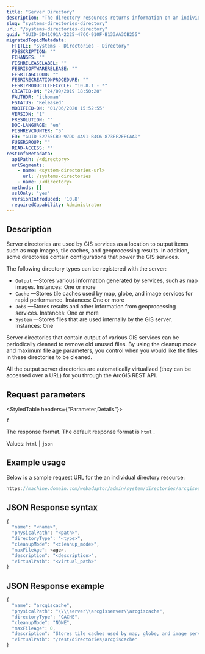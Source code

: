 ```yaml
---
title: "Server Directory"
description: "The directory resources returns information on an individual server directory."
slug: "systems-directories-directory"
url: "/systems-directories-directory"
guid: "GUID-5D41C91A-2225-47CC-910F-B133AA3CB255"
migratedTopicMetadata:
  FTITLE: "Systems - Directories - Directory"
  FDESCRIPTION: ""
  FCHANGES: ""
  FISHRELEASELABEL: ""
  FESRISOFTWARERELEASE: ""
  FESRITAGCLOUD: ""
  FESRIRECREATIONPROCEDURE: ""
  FESRIPRODUCTLIFECYCLE: "10.8.1 - *"
  CREATED-ON: "24/09/2019 18:50:20"
  FAUTHOR: "ithoman"
  FSTATUS: "Released"
  MODIFIED-ON: "01/06/2020 15:52:55"
  VERSION: "1"
  FRESOLUTION: ""
  DOC-LANGUAGE: "en"
  FISHREVCOUNTER: "5"
  ED: "GUID-52755CB9-97DD-4A91-B4C6-873EF2FECAAD"
  FUSERGROUP: ""
  READ-ACCESS: ""
restInfoMetadata:
  apiPath: /<directory>
  urlSegments:
    - name: <system-directories-url>
      url: /systems-directories
    - name: /<directory>
  methods: []
  sslOnly: 'yes'
  versionIntroduced: '10.8'
  requiredCapability: Administrator
---
```


## Description

Server directories are used by GIS services as a location to output items such as map images, tile caches, and geoprocessing results. In addition, some directories contain configurations that power the GIS services. 

The following directory types can be registered with the server:

-   `Output` —Stores various information generated by services, such as map images. Instances: One or more
-   `Cache` —Stores tile caches used by map, globe, and image services for rapid performance. Instances: One or more
-   `Jobs` —Stores results and other information from geoprocessing services. Instances: One or more
-   `System` —Stores files that are used internally by the GIS server. Instances: One

Server directories that contain output of various GIS services can be periodically cleaned to remove old unused files. By using the cleanup mode and maximum file age parameters, you control when you would like the files in these directories to be cleaned. 

All the output server directories are automatically virtualized (they can be accessed over a URL) for you through the ArcGIS REST API. 

##  Request parameters

<StyledTable headers={"Parameter,Details"}>

<StyledTableRow>

<StyledTableCell cellStyle="markdown">

`f` 

</StyledTableCell>

<StyledTableCell cellStyle="markdown">

The response format. The default response format is `html` .

Values: `html`  \| `json` 

</StyledTableCell>

</StyledTableRow>

</StyledTable>

## Example usage

Below is a sample request URL for the an individual directory resource:

```javascript
https://machine.domain.com/webadaptor/admin/system/directories/arcgisoutput?f=json
```

 

## JSON Response syntax

```javascript
{
  "name": "<name>",
  "physicalPath": "<path>",
  "directoryType": "<type>",
  "cleanupMode": "<cleanup_mode>",
  "maxFileAge": <age>,
  "description": "<description>",
  "virtualPath": "<virtual_path>"
}
```

 

## JSON Response example

```javascript
{
  "name": "arcgiscache",
  "physicalPath": "\\\\server\\arcgisserver\\arcgiscache",
  "directoryType": "CACHE",
  "cleanupMode": "NONE",
  "maxFileAge": 0,
  "description": "Stores tile caches used by map, globe, and image services for rapid performance.",
  "virtualPath": "/rest/directories/arcgiscache"
}
```

 
